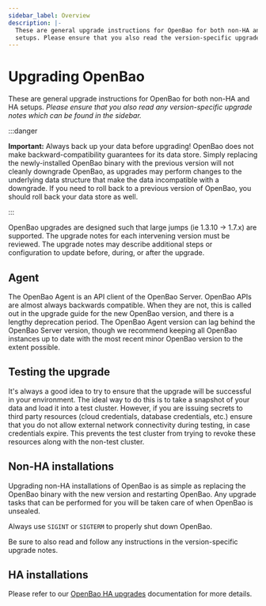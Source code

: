 ```yaml
---
sidebar_label: Overview
description: |-
  These are general upgrade instructions for OpenBao for both non-HA and HA
  setups. Please ensure that you also read the version-specific upgrade notes.
---
```


# Upgrading OpenBao

These are general upgrade instructions for OpenBao for both non-HA and HA setups.
_Please ensure that you also read any version-specific upgrade notes which can be
found in the sidebar._

:::danger

**Important:** Always back up your data before upgrading! OpenBao does not
make backward-compatibility guarantees for its data store. Simply replacing the
newly-installed OpenBao binary with the previous version will not cleanly
downgrade OpenBao, as upgrades may perform changes to the underlying data
structure that make the data incompatible with a downgrade. If you need to roll
back to a previous version of OpenBao, you should roll back your data store as
well.

:::

OpenBao upgrades are designed such that large jumps (ie 1.3.10 -> 1.7.x) are
supported. The upgrade notes for each intervening version must be reviewed. The
upgrade notes may describe additional steps or configuration to update before,
during, or after the upgrade.

## Agent

The OpenBao Agent is an API client of the OpenBao Server. OpenBao APIs are almost
always backwards compatible. When they are not, this is called out in the
upgrade guide for the new OpenBao version, and there is a lengthy deprecation
period. The OpenBao Agent version can lag behind the OpenBao Server version, though
we recommend keeping all OpenBao instances up to date with the most recent minor OpenBao version
to the extent possible.

## Testing the upgrade

It's always a good idea to try to ensure that the upgrade will be successful in
your environment. The ideal way to do this is to take a snapshot of your data
and load it into a test cluster. However, if you are issuing secrets to third
party resources (cloud credentials, database credentials, etc.) ensure that you
do not allow external network connectivity during testing, in case credentials
expire. This prevents the test cluster from trying to revoke these resources
along with the non-test cluster.

## Non-HA installations

Upgrading non-HA installations of OpenBao is as simple as replacing the OpenBao
binary with the new version and restarting OpenBao. Any upgrade tasks that can be
performed for you will be taken care of when OpenBao is unsealed.

Always use `SIGINT` or `SIGTERM` to properly shut down OpenBao.

Be sure to also read and follow any instructions in the version-specific
upgrade notes.

## HA installations

Please refer to our [OpenBao HA upgrades](/docs/upgrading/vault-ha-upgrade) documentation for more details.
